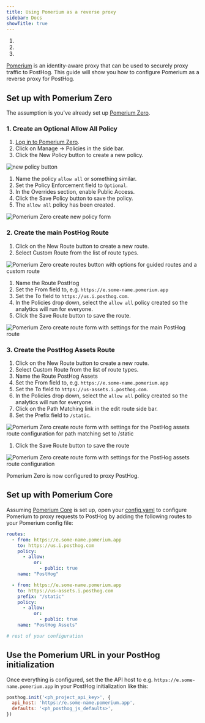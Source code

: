 ```yaml
---
title: Using Pomerium as a reverse proxy
sidebar: Docs
showTitle: true
---
```



<CalloutBox icon="IconWarning" title="Warning" type="fyi">

  1. <ProxyWarning />
  2. <RegionWarning />
  3. <ProxyPathNamesWarning />

</CalloutBox>

[Pomerium](https://www.pomerium.com/) is an identity-aware proxy that can be used to securely proxy traffic to PostHog. This guide will show you how to configure Pomerium as a reverse proxy for PostHog.

## Set up with Pomerium Zero

The assumption is you've already set up [Pomerium Zero](https://www.pomerium.com/zero).

### 1. Create an Optional Allow All Policy

1. [Log in to Pomerium Zero](https://console.pomerium.app/).
1. Click on Manage -> Policies in the side bar.
1. Click the New Policy button to create a new policy.

![new policy button](https://res.cloudinary.com/dmukukwp6/image/upload/new_policy_button_84e1a23f84.png)

1. Name the policy `allow all` or something similar.
1. Set the Policy Enforcement field to `Optional`.
1. In the Overrides section, enable Public Access.
1. Click the Save Policy button to save the policy.
1. The `allow all` policy has been created.

![Pomerium Zero create new policy form](https://res.cloudinary.com/dmukukwp6/image/upload/create_allow_all_policy_3b3c9cab82.png)

### 2. Create the main PostHog Route

1. Click on the New Route button to create a new route.
1. Select Custom Route from the list of route types.

![Pomerium Zero create routes button with options for guided routes and a custom route](https://res.cloudinary.com/dmukukwp6/image/upload/pomerium_create_route_button_a94eba8141.png)

1. Name the Route PostHog
1. Set the From field to, e.g. `https://e.some-name.pomerium.app`
1. Set the To field to `https://us.i.posthog.com`.
1. In the Policies drop down, select the `allow all` policy created so the analytics will run for everyone.
1. Click the Save Route button to save the route.

![Pomerium Zero create route form with settings for the main PostHog route](https://res.cloudinary.com/dmukukwp6/image/upload/create_posthog_route_32ab914a59.png)

### 3. Create the PostHog Assets Route

1. Click on the New Route button to create a new route.
1. Select Custom Route from the list of route types.
1. Name the Route PostHog Assets
1. Set the From field to, e.g. `https://e.some-name.pomerium.app`
1. Set the To field to `https://us-assets.i.posthog.com`.
1. In the Policies drop down, select the `allow all` policy created so the analytics will run for everyone.
1. Click on the Path Matching link in the edit route side bar.
1. Set the Prefix field to `/static`.

![Pomerium Zero create route form with settings for the PostHog assets route configuration for path matching set to /static](https://res.cloudinary.com/dmukukwp6/image/upload/pomerium_zero_route_path_matching_e390783210.png)

1. Click the Save Route button to save the route

![Pomerium Zero create route form with settings for the PostHog assets route configuration](https://res.cloudinary.com/dmukukwp6/image/upload/create_posthog_assets_route_97971ca8d0.png)

Pomerium Zero is now configured to proxy PostHog.

## Set up with Pomerium Core

Assuming [Pomerium Core](https://www.pomerium.com/docs/deploy/core) is set up, open your [config.yaml](https://www.pomerium.com/docs/deploy/core#configuration) to configure Pomerium to proxy requests to PostHog by adding the following routes to your Pomerium config file:

```yaml
routes:
  - from: https://e.some-name.pomerium.app
    to: https://us.i.posthog.com
    policy:
      - allow:
          or:
            - public: true
    name: "PostHog"

  - from: https://e.some-name.pomerium.app
    to: https://us-assets.i.posthog.com
    prefix: "/static"
    policy:
      - allow:
          or:
            - public: true
    name: "PostHog Assets"

# rest of your configuration
```

## Use the Pomerium URL in your PostHog initialization

Once everything is configured, set the the API host to e.g. `https://e.some-name.pomerium.app` in your PostHog initialization like this:

```js
posthog.init('<ph_project_api_key>', {
  api_host: 'https://e.some-name.pomerium.app',
  defaults: '<ph_posthog_js_defaults>',
})
```
